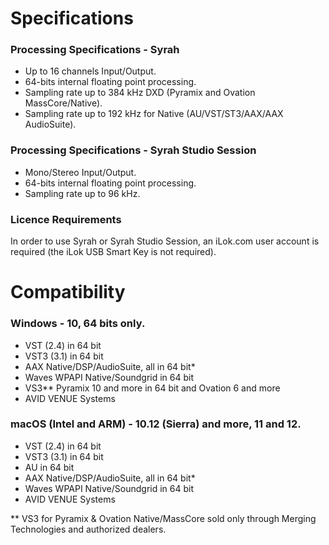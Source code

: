 # Specifications


### Processing Specifications - Syrah
- Up to 16 channels Input/Output.
- 64-bits internal floating point processing.
- Sampling rate up to 384 kHz DXD (Pyramix and Ovation MassCore/Native).
- Sampling rate up to 192 kHz for Native (AU/VST/ST3/AAX/AAX AudioSuite).

### Processing Specifications - Syrah Studio Session
- Mono/Stereo Input/Output.
- 64-bits internal floating point processing.
- Sampling rate up to 96 kHz.

### Licence Requirements
In order to use Syrah or Syrah Studio Session, an iLok.com user account is required (the iLok USB Smart Key is not required).

# Compatibility

### Windows - 10, 64 bits only.

- VST (2.4) in 64 bit
- VST3 (3.1) in 64 bit
- AAX Native/DSP/AudioSuite, all in 64 bit*
- Waves WPAPI Native/Soundgrid in 64 bit
- VS3** Pyramix 10 and more in 64 bit and Ovation 6 and more
- AVID VENUE Systems

### macOS (Intel and ARM) - 10.12 (Sierra) and more, 11 and 12.

- VST (2.4) in 64 bit
- VST3 (3.1) in 64 bit
- AU in 64 bit
- AAX Native/DSP/AudioSuite, all in 64 bit*
- Waves WPAPI Native/Soundgrid in 64 bit
- AVID VENUE Systems

\** VS3 for Pyramix & Ovation Native/MassCore sold only through Merging Technologies and authorized dealers.